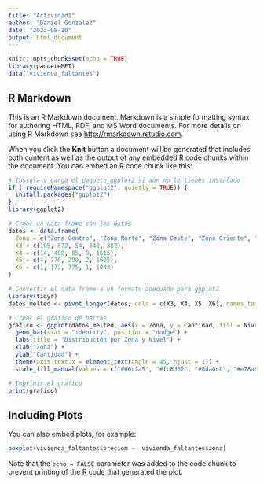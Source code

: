 ```yaml
---
title: "Actividad1"
author: "Daniel Gonzalez"
date: "2023-08-10"
output: html_document
---
```


```r
knitr::opts_chunk$set(echo = TRUE)
library(paqueteMET)
data("vivienda_faltantes")
```

## R Markdown

This is an R Markdown document. Markdown is a simple formatting syntax for authoring HTML, PDF, and MS Word documents. For more details on using R Markdown see <http://rmarkdown.rstudio.com>.

When you click the **Knit** button a document will be generated that includes both content as well as the output of any embedded R code chunks within the document. You can embed an R code chunk like this:

```r
# Instala y carga el paquete ggplot2 si aún no lo tienes instalado
if (!requireNamespace("ggplot2", quietly = TRUE)) {
  install.packages("ggplot2")
}
library(ggplot2)

# Crear un data frame con los datos
datos <- data.frame(
  Zona = c("Zona Centro", "Zona Norte", "Zona Oeste", "Zona Oriente", "Zona Sur"),
  X3 = c(105, 572, 54, 340, 382),
  X4 = c(14, 408, 85, 8, 1616),
  X5 = c(4, 770, 290, 2, 1685),
  X6 = c(1, 172, 775, 1, 1043)
)

# Convertir el data frame a un formato adecuado para ggplot2
library(tidyr)
datos_melted <- pivot_longer(datos, cols = c(X3, X4, X5, X6), names_to = "Nivel", values_to = "Cantidad")

# Crear el gráfico de barras
grafico <- ggplot(datos_melted, aes(x = Zona, y = Cantidad, fill = Nivel)) +
  geom_bar(stat = "identity", position = "dodge") +
  labs(title = "Distribución por Zona y Nivel") +
  xlab("Zona") +
  ylab("Cantidad") +
  theme(axis.text.x = element_text(angle = 45, hjust = 1)) +
  scale_fill_manual(values = c("#66c2a5", "#fc8d62", "#8da0cb", "#e78ac3"))

# Imprimir el gráfico
print(grafico)

```

## Including Plots

You can also embed plots, for example:

```r
boxplot(vivienda_faltantes$preciom ~  vivienda_faltantes$zona)
```

Note that the `echo = FALSE` parameter was added to the code chunk to prevent printing of the R code that generated the plot.
